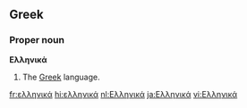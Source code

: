 ==Greek==

===Proper noun===
'''Ελληνικά'''
# The [[Greek]] language.

[[fr:ελληνικά]]
[[hi:ελληνικά]]
[[nl:Ελληνικά]]
[[ja:Ελληνικά]]
[[vi:Ελληνικά]]